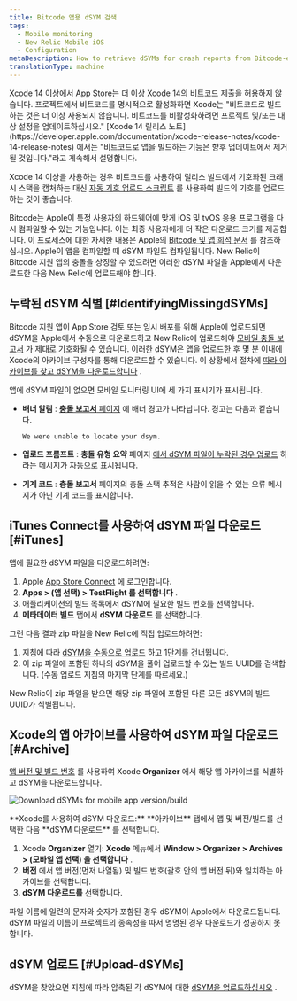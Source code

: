 ```yaml
---
title: Bitcode 앱용 dSYM 검색
tags:
  - Mobile monitoring
  - New Relic Mobile iOS
  - Configuration
metaDescription: How to retrieve dSYMs for crash reports from Bitcode-enabled iOS apps that are monitored with the New Relic agent.
translationType: machine
---
```



<Callout variant="important">
  Xcode 14 이상에서 App Store는 더 이상 Xcode 14의 비트코드 제출을 허용하지 않습니다. 프로젝트에서 비트코드를 명시적으로 활성화하면 Xcode는 "비트코드로 빌드하는 것은 더 이상 사용되지 않습니다. 비트코드를 비활성화하려면 프로젝트 및/또는 대상 설정을 업데이트하십시오." [Xcode 14 릴리스 노트](https://developer.apple.com/documentation/xcode-release-notes/xcode-14-release-notes) 에서는 "비트코드로 앱을 빌드하는 기능은 향후 업데이트에서 제거될 것입니다."라고 계속해서 설명합니다.

  Xcode 14 이상을 사용하는 경우 비트코드를 사용하여 릴리스 빌드에서 기호화된 크래시 스택을 캡처하는 대신 [자동 기호 업로드 스크립트](/docs/mobile-monitoring/new-relic-mobile-ios/installation/spm-installation#configure-using-swift-package-manager) 를 사용하여 빌드의 기호를 업로드하는 것이 좋습니다.
</Callout>

Bitcode는 Apple이 특정 사용자의 하드웨어에 맞게 iOS 및 tvOS 응용 프로그램을 다시 컴파일할 수 있는 기능입니다. 이는 최종 사용자에게 더 작은 다운로드 크기를 제공합니다. 이 프로세스에 대한 자세한 내용은 Apple의 [Bitcode 및 앱 희석 문서](https://developer.apple.com/library/watchos/documentation/IDEs/Conceptual/AppDistributionGuide/AppThinning/AppThinning.html) 를 참조하십시오. Apple이 앱을 컴파일할 때 dSYM 파일도 컴파일됩니다. New Relic이 Bitcode 지원 앱의 충돌을 상징할 수 있으려면 이러한 dSYM 파일을 Apple에서 다운로드한 다음 New Relic에 업로드해야 합니다.

## 누락된 dSYM 식별 [#IdentifyingMissingdSYMs]

Bitcode 지원 앱이 App Store 검토 또는 임시 배포를 위해 Apple에 업로드되면 dSYM을 Apple에서 수동으로 다운로드하고 New Relic에 업로드해야 [모바일 충돌 보고서](/docs/mobile-monitoring/new-relic-mobile/getting-started/ios-agent-crash-reporting) 가 제대로 기호화될 수 있습니다. 이러한 dSYM은 앱을 업로드한 후 몇 분 이내에 Xcode의 아카이브 구성자를 통해 다운로드할 수 있습니다. 이 상황에서 절차에 [따라 아카이브를 찾고 dSYM을 다운로드합니다](#Archive) .

앱에 dSYM 파일이 없으면 모바일 모니터링 UI에 세 가지 표시기가 표시됩니다.

* **배너 알림** : [**충돌 보고서** 페이지](/docs/mobile-monitoring/mobile-monitoring-ui/crashes/mobile-apps-crash-report-dashboard) 에 배너 경고가 나타납니다. 경고는 다음과 같습니다.

  ```
  We were unable to locate your dsym.
  ```

* **업로드 프롬프트** : **충돌 유형 요약** 페이지 [에서 dSYM 파일이 누락된 경우 업로드](/docs/mobile-monitoring/new-relic-mobile-ios/install-configure/upload-dsyms-bitcode-apps#mobile-ui) 하라는 메시지가 자동으로 표시됩니다.

* **기계 코드** : **충돌 보고서** 페이지의 충돌 스택 추적은 사람이 읽을 수 있는 오류 메시지가 아닌 기계 코드를 표시합니다.

## iTunes Connect를 사용하여 dSYM 파일 다운로드 [#iTunes]

앱에 필요한 dSYM 파일을 다운로드하려면:

1. Apple [App Store Connect](https://appstoreconnect.apple.com/login) 에 로그인합니다.
2. **Apps > (앱 선택) > TestFlight 를 선택합니다** .
3. 애플리케이션의 빌드 목록에서 dSYM에 필요한 빌드 번호를 선택합니다.
4. **메타데이터 빌드** 탭에서 **dSYM 다운로드** 를 선택합니다.

그런 다음 결과 zip 파일을 New Relic에 직접 업로드하려면:

1. 지침에 따라 [dSYM을 수동으로 업로드](/docs/mobile-monitoring/new-relic-mobile-ios/install-configure/upload-dsyms-bitcode-apps#manual-dsym) 하고 1단계를 건너뜁니다.
2. 이 zip 파일에 포함된 하나의 dSYM을 풀어 업로드할 수 있는 빌드 UUID를 검색합니다. (수동 업로드 지침의 마지막 단계를 따르세요.)

New Relic이 zip 파일을 받으면 해당 zip 파일에 포함된 다른 모든 dSYM의 빌드 UUID가 식별됩니다.

## Xcode의 앱 아카이브를 사용하여 dSYM 파일 다운로드 [#Archive]

[앱 버전 및 빌드 번호](#identifyingAppVersion) 를 사용하여 Xcode **Organizer** 에서 해당 앱 아카이브를 식별하고 dSYM을 다운로드합니다.

<img
  title="Download dSYMs for mobile app version/build"
  alt="Download dSYMs for mobile app version/build"
  src={mobileDownloadDsymFile}
/>

<figcaption>
  **Xcode를 사용하여 dSYM 다운로드:** **아카이브** 탭에서 앱 및 버전/빌드를 선택한 다음 **dSYM 다운로드** 를 선택합니다.
</figcaption>

1. Xcode **Organizer** 열기: **Xcode** 메뉴에서 **Window > Organizer > Archives > (모바일 앱 선택) 을 선택합니다** .
2. **버전** 에서 앱 버전(먼저 나열됨) 및 빌드 번호(괄호 안의 앱 버전 뒤)와 일치하는 아카이브를 선택합니다.
3. **dSYM 다운로드를** 선택합니다.

파일 이름에 일련의 문자와 숫자가 포함된 경우 dSYM이 Apple에서 다운로드됩니다. dSYM 파일의 이름이 프로젝트의 종속성을 따서 명명된 경우 다운로드가 성공하지 못합니다.

## dSYM 업로드 [#Upload-dSYMs]

dSYM을 찾았으면 지침에 따라 압축된 각 dSYM에 대한 [dSYM을 업로드하십시오](/docs/mobile-monitoring/new-relic-mobile-ios/install-configure/upload-dsyms-bitcode-apps) .